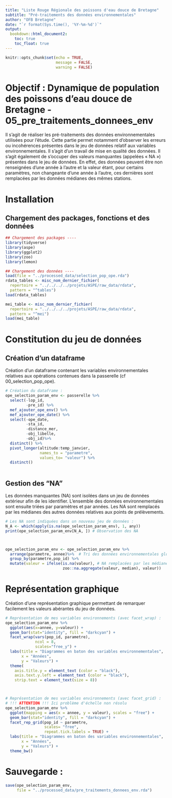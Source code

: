 ```yaml
---
title: "Liste Rouge Régionale des poissons d'eau douce de Bretagne"
subtitle: "Pré-traitements des données environnementales"
author: "OFB Bretagne"
date: "`r format(Sys.time(), '%Y-%m-%d')`"
output:
  bookdown::html_document2:
    toc: true
    toc_float: true
---
```


```r
knitr::opts_chunk$set(echo = TRUE,
                      message = FALSE,
                      warning = FALSE)
```

# Objectif : Dynamique de population des poissons d'eau douce de Bretagne - 05_pre_traitements_donnees_env

Il s’agit de réaliser les pré-traitements des données environnementales utilisées pour l’étude. Cette partie permet notamment d’observer les erreurs ou incohérences présentes dans le jeu de données relatif aux variables environnementales. Il s'agit d'un travail de mise en qualité des données. Il s'agit également de s’occuper des valeurs manquantes (appelées « NA ») présentes dans le jeu de données. En effet, des données peuvent être non renseignées d’une année à l’autre et la valeur étant, pour certains paramètres, non changeante d’une année à l’autre, ces dernières sont remplacées par les données médianes des mêmes stations. 

# Installation 
## Chargement des packages, fonctions et des données
```r

## Chargement des packages ----
library(tidyverse)
library(aspe)
library(ggplot2)
library(zoo)
library(lemon)

## Chargement des données ----
load(file = "../processed_data/selection_pop_ope.rda")
rdata_tables <- misc_nom_dernier_fichier(
  repertoire = "../../../../projets/ASPE/raw_data/rdata",
  pattern = "^tables")
load(rdata_tables)

mei_table <- misc_nom_dernier_fichier(
  repertoire = "../../../../projets/ASPE/raw_data/rdata",
  pattern = "^mei")
load(mei_table)

```

# Constitution du jeu de données

## Création d'un dataframe

Création d'un dataframe contenant les variables environnementales relatives aux opérations contenues dans la passerelle (cf 00_selection_pop_ope).  

```r
# Création du dataframe : 
ope_selection_param_env <- passerelle %>% 
  select(-lop_id,
         -pre_id) %>% 
  mef_ajouter_ope_env() %>% 
  mef_ajouter_ope_date() %>% 
  select(-ope_date,
         -sta_id,
         -distance_mer,
         -obj_libelle,
         -obj_id)%>%
  distinct() %>% 
  pivot_longer(altitude:temp_janvier,
               names_to = "parametre",
               values_to= "valeur") %>% 
  distinct()
  
```

## Gestion des "NA"

Les données manquantes (NA) sont isolées dans un jeu de données extérieur afin de les identifier. L'ensemble des données environnementales sont ensuite triées par paramètres et par années. Les NA sont remplacés par les médianes des autres données relatives aux points de prélèvements. 

```r
# Les NA sont indiquées dans un nouveau jeu de données : 
N_A <- which(apply(is.na(ope_selection_param_env), 1, any)) 
print(ope_selection_param_env[N_A, ]) # Observation des NA



ope_selection_param_env <- ope_selection_param_env %>% 
  arrange(parametre, annee)%>%  # Tri des données environnementales globales
  group_by(parametre,pop_id) %>%
  mutate(valeur = ifelse(is.na(valeur), # NA remplacées par les médianes
                         zoo::na.aggregate(valeur, median), valeur))

```

# Représentation graphique 

Création d'une représentation graphique permettant de remarquer facilement les valeurs abérantes du jeu de données. 

```r
# Représentation de mes variables environnements (avec facet_wrap) : 
ope_selection_param_env %>% 
  ggplot(aes(x=annee, y=valeur)) +
  geom_bar(stat="identity", fill = "darkcyan") +
  facet_wrap(vars(pop_id, parametre),
             ncol = 8,
             scales="free_y") +
  labs(title = "Diagrammes en baton des variables environnementales", 
       x = "Années", 
       y = "Valeurs") +
  theme(
    axis.title.y = element_text (color = "black"),
    axis.text.y.left = element_text (color = "black"),
    strip.text = element_text(size = 8))



# Représentation de mes variables environnements (avec facet_grid) : 
# !!! ATTENTION !!! Ici problème d'échelle non résolu
ope_selection_param_env %>% 
  ggplot(mapping = aes(x = annee, y = valeur), scales = "free") +
  geom_bar(stat="identity", fill = "darkcyan") +
  facet_rep_grid(pop_id ~ parametre, 
                 scales= "free", 
                 repeat.tick.labels = TRUE) +
  labs(title = "Diagrammes en baton des variables environnementales", 
       x = "Années", 
       y = "Valeurs") +
  theme_bw()

```



# Sauvegarde : 
```r
save(ope_selection_param_env,
     file = "../processed_data/pre_traitements_donnees_env.rda")
```

